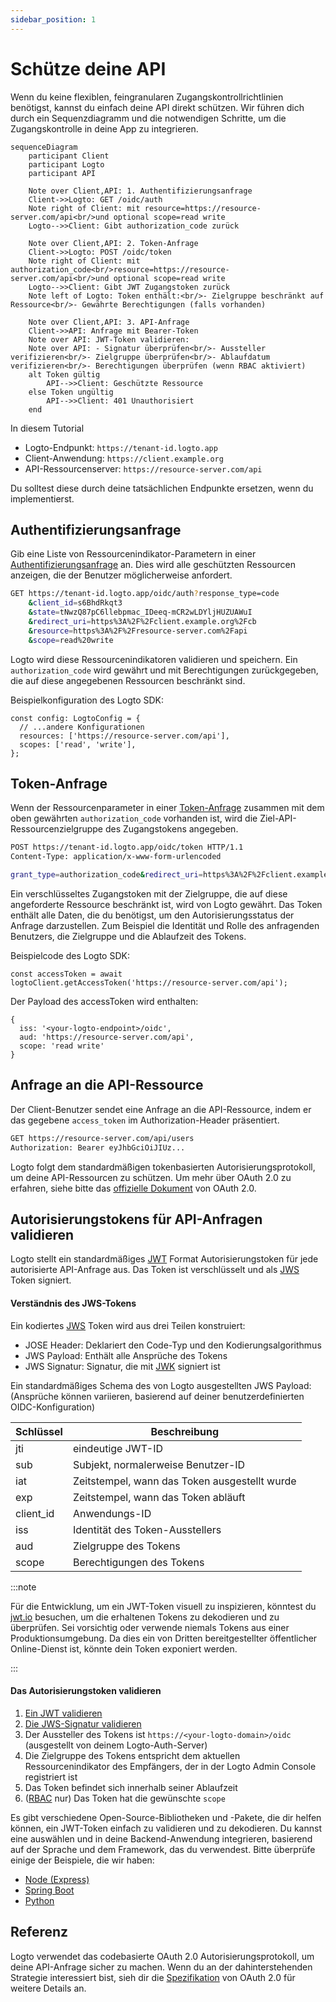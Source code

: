 ```yaml
---
sidebar_position: 1
---
```


# Schütze deine API

Wenn du keine flexiblen, feingranularen Zugangskontrollrichtlinien benötigst, kannst du einfach deine API direkt schützen. Wir führen dich durch ein Sequenzdiagramm und die notwendigen Schritte, um die Zugangskontrolle in deine App zu integrieren.

```mermaid
sequenceDiagram
    participant Client
    participant Logto
    participant API

    Note over Client,API: 1. Authentifizierungsanfrage
    Client->>Logto: GET /oidc/auth
    Note right of Client: mit resource=https://resource-server.com/api<br/>und optional scope=read write
    Logto-->>Client: Gibt authorization_code zurück

    Note over Client,API: 2. Token-Anfrage
    Client->>Logto: POST /oidc/token
    Note right of Client: mit authorization_code<br/>resource=https://resource-server.com/api<br/>und optional scope=read write
    Logto-->>Client: Gibt JWT Zugangstoken zurück
    Note left of Logto: Token enthält:<br/>- Zielgruppe beschränkt auf Ressource<br/>- Gewährte Berechtigungen (falls vorhanden)

    Note over Client,API: 3. API-Anfrage
    Client->>API: Anfrage mit Bearer-Token
    Note over API: JWT-Token validieren:
    Note over API: - Signatur überprüfen<br/>- Aussteller verifizieren<br/>- Zielgruppe überprüfen<br/>- Ablaufdatum verifizieren<br/>- Berechtigungen überprüfen (wenn RBAC aktiviert)
    alt Token gültig
        API-->>Client: Geschützte Ressource
    else Token ungültig
        API-->>Client: 401 Unauthorisiert
    end
```

In diesem Tutorial

- Logto-Endpunkt: `https://tenant-id.logto.app`
- Client-Anwendung: `https://client.example.org`
- API-Ressourcenserver: `https://resource-server.com/api`

Du solltest diese durch deine tatsächlichen Endpunkte ersetzen, wenn du implementierst.

## Authentifizierungsanfrage

Gib eine Liste von Ressourcenindikator-Parametern in einer [Authentifizierungsanfrage](https://openid.net/specs/openid-connect-core-1_0.html#AuthRequest) an. Dies wird alle geschützten Ressourcen anzeigen, die der Benutzer möglicherweise anfordert.

```bash
GET https://tenant-id.logto.app/oidc/auth?response_type=code
    &client_id=s6BhdRkqt3
    &state=tNwzQ87pC6llebpmac_IDeeq-mCR2wLDYljHUZUAWuI
    &redirect_uri=https%3A%2F%2Fclient.example.org%2Fcb
    &resource=https%3A%2F%2Fresource-server.com%2Fapi
    &scope=read%20write
```

Logto wird diese Ressourcenindikatoren validieren und speichern. Ein `authorization_code` wird gewährt und mit Berechtigungen zurückgegeben, die auf diese angegebenen Ressourcen beschränkt sind.

Beispielkonfiguration des Logto SDK:

```tsx
const config: LogtoConfig = {
  // ...andere Konfigurationen
  resources: ['https://resource-server.com/api'],
  scopes: ['read', 'write'],
};
```

## Token-Anfrage

Wenn der Ressourcenparameter in einer [Token-Anfrage](https://openid.net/specs/openid-connect-core-1_0.html#TokenRequest) zusammen mit dem oben gewährten `authorization_code` vorhanden ist, wird die Ziel-API-Ressourcenzielgruppe des Zugangstokens angegeben.

```bash
POST https://tenant-id.logto.app/oidc/token HTTP/1.1
Content-Type: application/x-www-form-urlencoded

grant_type=authorization_code&redirect_uri=https%3A%2F%2Fclient.example.org%2Fcb&code=10esc29BWC2qZB0acc9v8zAv9ltc2pko105tQauZ&resource=https%3A%2F%2Fresource-server.com%2Fapi
```

Ein verschlüsseltes Zugangstoken mit der Zielgruppe, die auf diese angeforderte Ressource beschränkt ist, wird von Logto gewährt. Das Token enthält alle Daten, die du benötigst, um den Autorisierungsstatus der Anfrage darzustellen. Zum Beispiel die Identität und Rolle des anfragenden Benutzers, die Zielgruppe und die Ablaufzeit des Tokens.

Beispielcode des Logto SDK:

```tsx
const accessToken = await logtoClient.getAccessToken('https://resource-server.com/api');
```

Der Payload des accessToken wird enthalten:

```tsx
{
  iss: '<your-logto-endpoint>/oidc',
  aud: 'https://resource-server.com/api',
  scope: 'read write'
}
```

## Anfrage an die API-Ressource

Der Client-Benutzer sendet eine Anfrage an die API-Ressource, indem er das gegebene `access_token` im Authorization-Header präsentiert.

```bash
GET https://resource-server.com/api/users
Authorization: Bearer eyJhbGciOiJIUz...
```

Logto folgt dem standardmäßigen tokenbasierten Autorisierungsprotokoll, um deine API-Ressourcen zu schützen. Um mehr über OAuth 2.0 zu erfahren, siehe bitte das [offizielle Dokument](https://datatracker.ietf.org/doc/html/rfc6749#section-1.3.1) von OAuth 2.0.

## Autorisierungstokens für API-Anfragen validieren

Logto stellt ein standardmäßiges [JWT](https://datatracker.ietf.org/doc/html/rfc7519) Format Autorisierungstoken für jede autorisierte API-Anfrage aus. Das Token ist verschlüsselt und als [JWS](https://datatracker.ietf.org/doc/html/rfc7515) Token signiert.

#### Verständnis des JWS-Tokens

Ein kodiertes [JWS](https://datatracker.ietf.org/doc/html/rfc7515) Token wird aus drei Teilen konstruiert:

- JOSE Header: Deklariert den Code-Typ und den Kodierungsalgorithmus
- JWS Payload: Enthält alle Ansprüche des Tokens
- JWS Signatur: Signatur, die mit [JWK](https://datatracker.ietf.org/doc/html/rfc7517) signiert ist

Ein standardmäßiges Schema des von Logto ausgestellten JWS Payload: (Ansprüche können variieren, basierend auf deiner benutzerdefinierten OIDC-Konfiguration)

| Schlüssel | Beschreibung                                  |
| --------- | --------------------------------------------- |
| jti       | eindeutige JWT-ID                             |
| sub       | Subjekt, normalerweise Benutzer-ID            |
| iat       | Zeitstempel, wann das Token ausgestellt wurde |
| exp       | Zeitstempel, wann das Token abläuft           |
| client_id | Anwendungs-ID                                 |
| iss       | Identität des Token-Ausstellers               |
| aud       | Zielgruppe des Tokens                         |
| scope     | Berechtigungen des Tokens                     |

:::note

Für die Entwicklung, um ein JWT-Token visuell zu inspizieren, könntest du [jwt.io](https://jwt.io/) besuchen, um die erhaltenen Tokens zu dekodieren und zu überprüfen. Sei vorsichtig oder verwende niemals Tokens aus einer Produktionsumgebung. Da dies ein von Dritten bereitgestellter öffentlicher Online-Dienst ist, könnte dein Token exponiert werden.

:::

#### Das Autorisierungstoken validieren

1. [Ein JWT validieren](https://datatracker.ietf.org/doc/html/rfc7519#section-7.2)
2. [Die JWS-Signatur validieren](https://datatracker.ietf.org/doc/html/rfc7515#section-5.2)
3. Der Aussteller des Tokens ist `https://<your-logto-domain>/oidc` (ausgestellt von deinem Logto-Auth-Server)
4. Die Zielgruppe des Tokens entspricht dem aktuellen Ressourcenindikator des Empfängers, der in der Logto Admin Console registriert ist
5. Das Token befindet sich innerhalb seiner Ablaufzeit
6. ([RBAC](/authorization/role-based-access-control/protect-api-resources-with-rbac) nur) Das Token hat die gewünschte `scope`

Es gibt verschiedene Open-Source-Bibliotheken und -Pakete, die dir helfen können, ein JWT-Token einfach zu validieren und zu dekodieren. Du kannst eine auswählen und in deine Backend-Anwendung integrieren, basierend auf der Sprache und dem Framework, das du verwendest. Bitte überprüfe einige der Beispiele, die wir haben:

- [Node (Express)](/authorization/api-resources/node-express)
- [Spring Boot](/authorization/api-resources/spring-boot)
- [Python](/authorization/api-resources/python)

## Referenz

Logto verwendet das codebasierte OAuth 2.0 Autorisierungsprotokoll, um deine API-Anfrage sicher zu machen. Wenn du an der dahinterstehenden Strategie interessiert bist, sieh dir die [Spezifikation](https://datatracker.ietf.org/doc/html/rfc6749#section-1.3.1) von OAuth 2.0 für weitere Details an.
